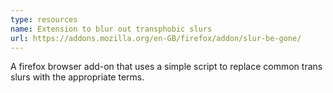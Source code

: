 ```yaml
---
type: resources
name: Extension to blur out transphobic slurs
url: https://addons.mozilla.org/en-GB/firefox/addon/slur-be-gone/
---
```

A firefox browser add-on that uses a simple script to replace common trans slurs with the appropriate terms.
